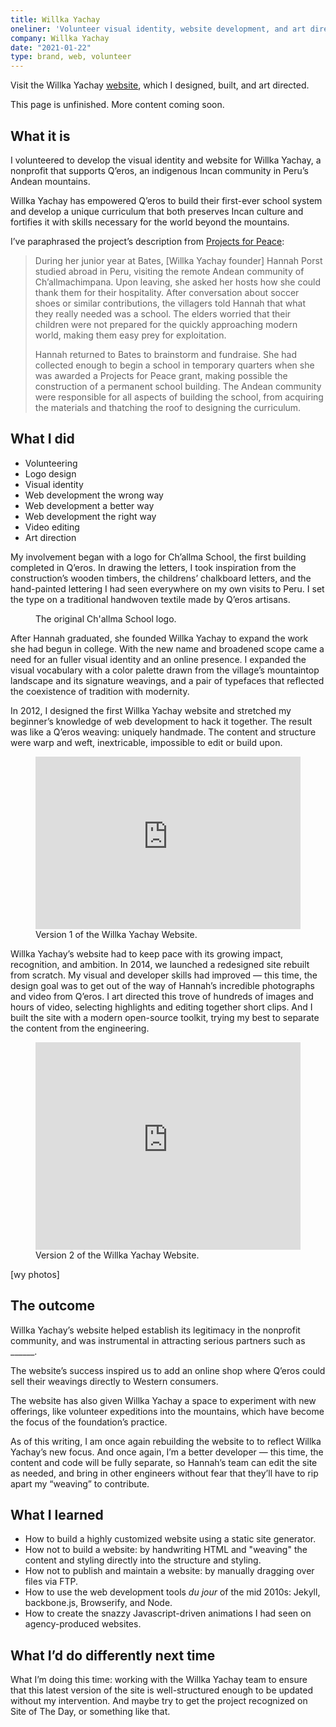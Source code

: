 ```yaml
---
title: Willka Yachay
oneliner: 'Volunteer visual identity, website development, and art direction for a Projects for Peace-funded nonprofit that supports indigenous Incans in the mountains of Peru'
company: Willka Yachay
date: "2021-01-22"
type: brand, web, volunteer
---
```


<p className="bigText">Visit the Willka Yachay <a href='http://www.willkayachay.org'>website</a>, which I designed, built, and art directed.</p>

<p className="bigText">This page is unfinished. More content coming soon.</p>

## What it is
<p className="bigText"> I volunteered to develop the visual identity and website for Willka Yachay, a nonprofit that supports Q’eros, an indigenous Incan community in Peru’s Andean mountains.</p>

Willka Yachay has empowered Q’eros to build their first-ever school system and develop a unique curriculum that both preserves Incan culture and fortifies it with skills necessary for the world beyond the mountains.

I’ve paraphrased the project’s description from [Projects for Peace](https://www.davisprojectsforpeace.org/projects/projects/node/1583): 
> During her junior year at Bates, [Willka Yachay founder] Hannah Porst studied abroad in Peru, visiting the remote Andean community of Ch’allmachimpana. Upon leaving, she asked her hosts how she could thank them for their hospitality. After conversation about soccer shoes or similar contributions, the villagers told Hannah that what they really needed was a school. The elders worried that their children were not prepared for the quickly approaching modern world, making them easy prey for exploitation.
> 
> Hannah returned to Bates to brainstorm and fundraise. She had collected enough to begin a school in temporary quarters when she was awarded a Projects for Peace grant, making possible the construction of a permanent school building. The Andean community were responsible for all aspects of building the school, from acquiring the materials and thatching the roof to designing the curriculum.


## What I did

<TagList className="compact">

- Volunteering
- Logo design
- Visual identity
- Web development the wrong way
- Web development a better way
- Web development the right way
- Video editing
- Art direction

</TagList>

My involvement began with a logo for Ch’allma School, the first building completed in Q’eros. In drawing the letters, I took inspiration from the construction’s wooden timbers, the childrens’ chalkboard letters, and the hand-painted lettering I had seen everywhere on my own visits to Peru. I set the type on a traditional handwoven textile made by Q’eros artisans.
 
<figure>
  <GatsbyImage image={imageByName(props, 'challma', true)} alt="" />
  <figcaption>The original Ch'allma School logo.</figcaption>
</figure>

After Hannah graduated, she founded Willka Yachay to expand the work she had begun in college. With the new name and broadened scope came a need for an fuller visual identity and an online presence. I expanded the visual vocabulary with a color palette drawn from the village’s mountaintop landscape and its signature weavings, and a pair of typefaces that reflected the coexistence of tradition with modernity.

In 2012, I designed the first Willka Yachay website and stretched my beginner’s knowledge of web development to hack it together. The result was like a Q’eros weaving: uniquely handmade. The content and structure were warp and weft, inextricable, impossible to edit or build upon.

<figure>
  <div style="padding:65.16% 0 0 0;position:relative;"><iframe src="https://player.vimeo.com/video/554578730?badge=0&amp;autopause=0&amp;player_id=0&amp;app_id=58479" frameborder="0" allow="autoplay; fullscreen; picture-in-picture" allowfullscreen style="position:absolute;top:0;left:0;width:100%;height:100%;" title="Willka Yachay Website v1"></iframe></div><script src="https://player.vimeo.com/api/player.js"></script>
  <figcaption>Version 1 of the Willka Yachay Website.</figcaption>
</figure>

Willka Yachay’s website had to keep pace with its growing impact, recognition, and ambition. In 2014, we launched a redesigned site rebuilt from scratch. My visual and developer skills had improved — this time, the design goal was to get out of the way of Hannah’s incredible photographs and video from Q’eros. I art directed this trove of hundreds of images and hours of video, selecting highlights and editing together short clips. And I built the site with a modern open-source toolkit, trying my best to separate the content from the engineering.

<figure>
  <div style="padding:78.26% 0 0 0;position:relative;"><iframe src="https://player.vimeo.com/video/562589140?badge=0&amp;autopause=0&amp;player_id=0&amp;app_id=58479" frameborder="0" allow="autoplay; fullscreen; picture-in-picture" allowfullscreen style="position:absolute;top:0;left:0;width:100%;height:100%;" title="Willka Yachay Website v2"></iframe></div><script src="https://player.vimeo.com/api/player.js"></script>
  <figcaption>Version 2 of the Willka Yachay Website.</figcaption>
</figure>

[wy photos]


## The outcome
Willka Yachay’s website helped establish its legitimacy in the nonprofit community, and was instrumental in attracting serious partners such as ______.

The website’s success inspired us to add an online shop where Q’eros could sell their weavings directly to Western consumers.

The website has also given Willka Yachay a space to experiment with new offerings, like volunteer expeditions into the mountains, which have become the focus of the foundation’s practice. 

As of this writing, I am once again rebuilding the website to to reflect Willka Yachay’s new focus. And once again, I’m a better developer — this time, the content and code will be fully separate, so Hannah’s team can edit the site as needed, and bring in other engineers without fear that they’ll have to rip apart my “weaving” to contribute.

## What I learned
- How to build a highly customized website using a static site generator.
- How not to build a website: by handwriting HTML and "weaving" the content and styling directly into the structure and styling.
- How not to publish and maintain a website: by manually dragging over files via FTP. 
- How to use the web development tools _du jour_ of the mid 2010s: Jekyll, backbone.js, Browserify, and Node.
- How to create the snazzy Javascript-driven animations I had seen on agency-produced websites.

## What I’d do differently next time
What I’m doing this time: working with the Willka Yachay team to ensure that this latest version of the site is well-structured enough to be updated without my intervention.
And maybe try to get the project recognized on Site of The Day, or something like that.